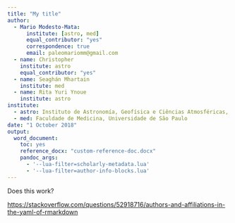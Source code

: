 ```yaml
---
title: "My title"
author:
  - Mario Modesto-Mata:
      institute: [astro, med]
      equal_contributor: "yes"
      correspondence: true
      email: paleomariomm@gmail.com
  - name: Christopher
    institute: astro
    equal_contributor: "yes"
  - name: Seaghán Mhartain
    institute: med
  - name: Rita Yuri Ynoue
    institute: astro
institute:
  - astro: Instituto de Astronomía, Geofísica e Ciências Atmosféricas, Universidade de São Paulo
  - med: Faculdade de Medicina, Universidade de São Paulo
date: "1 October 2018"
output: 
  word_document:
    toc: yes
    reference_docx: "custom-reference-doc.docx"
    pandoc_args:
      - '--lua-filter=scholarly-metadata.lua'
      - '--lua-filter=author-info-blocks.lua'
---
```


Does this work?

<https://stackoverflow.com/questions/52918716/authors-and-affiliations-in-the-yaml-of-rmarkdown>